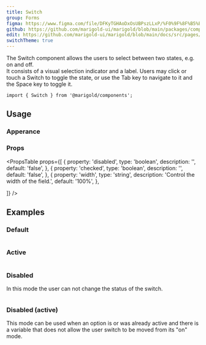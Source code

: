 ```yaml
---
title: Switch
group: Forms
figma: https://www.figma.com/file/DFKyTGHAoDxOsUBPszLLxP/%F0%9F%8F%B5%EF%B8%8FMarigold?node-id=2458%3A2254
github: https://github.com/marigold-ui/marigold/blob/main/packages/components/src/Switch/Switch.tsx
edit: https://github.com/marigold-ui/marigold/blob/main/docs/src/pages/components/switch.mdx
switchTheme: true
---
```


The Switch component allows the users to select between two states, e.g. on and off.  
It consists of a visual selection indicator and a label. Users may click or touch a Switch to toggle the state, or use the Tab key to navigate to it and the Space key to toggle it.

<Preview>
  <Switch aria-label="demo-switch" />
</Preview>

```tsx
import { Switch } from '@marigold/components';
```

## Usage

### Apperance

<ApperanceTable component={title} />

### Props

<PropsTable
  props={[
    {
      property: 'disabled',
      type: 'boolean',
      description: '',
      default: 'false',
    },
    {
      property: 'checked',
      type: 'boolean',
      description: '',
      default: 'false',
    },
    {
      property: 'width',
      type: 'string',
      description: 'Control the width of the field.',
      default: '100%',
    },

]}
/>

## Examples

### Default

```tsx preview file=components/Switch/switch-basic.demo.tsx

```

### Active

```tsx preview file=components/Switch/switch-active.demo.tsx

```

### Disabled

In this mode the user can not change the status of the switch.

```tsx preview file=components/Switch/switch-disabled.demo.tsx

```

### Disabled (active)

This mode can be used when an option is or was already active and there is a variable that does not allow the user switch to be moved from its "on" mode.

```tsx preview file=components/Switch/switch-active-disabled.demo.tsx

```
